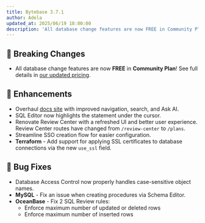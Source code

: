 ```yaml
---
title: Bytebase 3.7.1
author: Adela
updated_at: 2025/06/19 18:00:00
description: 'All database change features are now FREE in Community Plan'
---
```



## 🔔 Breaking Changes

- All database change features are now **FREE** in **Community Plan**! See full details in [our updated pricing](https://www.bytebase.com/pricing).

## 🎄 Enhancements

- Overhaul [docs site](https://docs.bytebase.com/) with improved navigation, search, and Ask AI.
- SQL Editor now highlights the statement under the cursor.
- Renovate Review Center with a refreshed UI and better user experience. Review Center routes have changed from `/review-center` to `/plans`.
- Streamline SSO creation flow for easier configuration.
- **Terraform** - Add support for applying SSL certificates to database connections via the new `use_ssl` field.

## 🐛 Bug Fixes

- Database Access Control now properly handles case-sensitive object names.
- **MySQL** - Fix an issue when creating procedures via Schema Editor.
- **OceanBase** - Fix 2 SQL Review rules:
  - Enforce maximum number of updated or deleted rows
  - Enforce maximum number of inserted rows

<InstallUpgrade />